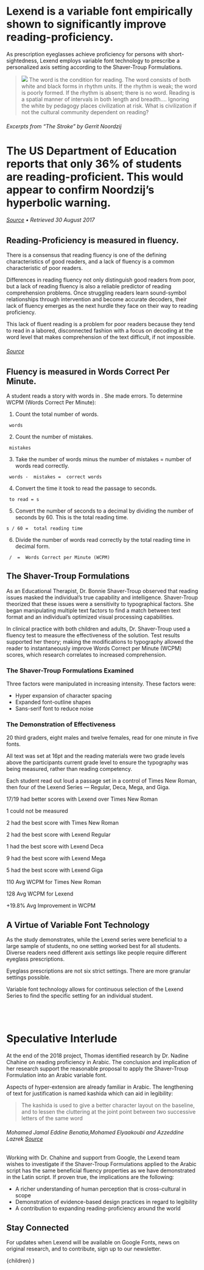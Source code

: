 

<Intro>

# Lexend is a variable font empirically shown to significantly improve reading-proficiency.

As prescription eyeglasses achieve proficiency for persons with short-sightedness, Lexend employs variable font technology to prescribe a personalized axis setting according to the Shaver-Troup Formulations.

> ![](https://micahbrich.github.io/lexend/static/images/noordzji-cover-cut.png) The word is the condition for reading. The word consists of both white and black forms in rhythm units. If the rhythm is weak; the word is poorly formed. If the rhythm is absent; there is no word. Reading is a spatial manner of intervals in both length and breadth.... Ignoring the white by pedagogy places civilization at risk. What is civilization if not the cultural community dependent on reading?

###### Excerpts from “The Stroke” by Gerrit Noordzij

# The US Department of Education reports that **only <AnimatedNumber key="us-dept-of-ed">36</AnimatedNumber>% of students are reading-proficient.** This would appear to confirm Noordzij’s hyperbolic warning.

###### [Source](https://www.nationsreportcard.gov/reading_math_2015/#reading?grade=4) • Retrieved 30 August 2017


</Intro>

<Flex>
<Left sticky>
  <Page>
    <ReadingSimulator family="Lexend" disabled={['family']} />
  </Page>
</Left>

<Right>

## Reading-Proficiency is measured in fluency.

There is a consensus that reading fluency is one of the defining characteristics of good readers, and a lack of fluency is a common characteristic of poor readers.

Differences in reading fluency not only distinguish good readers from poor, but a lack of reading fluency is also a reliable predictor of reading comprehension problems. Once struggling readers learn sound-symbol relationships through intervention and become accurate decoders, their lack of fluency emerges as the next hurdle they face on their way to reading proficiency.

This lack of fluent reading is a problem for poor readers because they tend to read in a labored, disconnected fashion with a focus on decoding at the word level that makes comprehension of the text difficult, if not impossible.


######  [Source](https://www.fcrr.org/publications/publicationspdffiles/hudson_lane_pullen_readingfluency_2005.pdf)

## Fluency is measured in Words Correct Per Minute.

A student reads a story with <TotalNumberOfWords/> words in <TotalAmountOfTime/>. She made <TotalNumberOfErrors/> errors. To determine WCPM (Words Correct Per Minute):

1. <p>Count the total number of words.</p>
  <pre><code><TotalNumberOfWords/> words</code></pre>
2. <p>Count the number of mistakes.</p>
  <pre><code><TotalNumberOfErrors/> mistakes</code></pre>
3. <p>Take the number of words minus the number of mistakes = number of words read correctly.</p>
  <pre><code><TotalNumberOfWords/> words - <TotalNumberOfErrors/> mistakes = <TotalNumberOfCorrectWords/> correct words</code></pre>
4. <p>Convert the time it took to read the passage to seconds.</p>
  <pre><code><TotalAmountOfTime/> to read = <TotalAmountOfTime as="seconds"/>s</code></pre>
5. <p>Convert the number of seconds to a decimal by dividing the number of seconds by 60. This is the total reading time.</p>
  <pre><code><TotalAmountOfTime as="seconds"/>s / 60 = <TotalAmountOfTime as="decimal"/> total reading time</code></pre>
6. <p>Divide the number of words read correctly by the total reading time in decimal form.</p>
  <pre><code><TotalNumberOfCorrectWords/> / <TotalAmountOfTime as="decimal"/> = <TotalWordsCorrectPerMinute/> Words Correct per Minute (WCPM)</code></pre>

</Right>

</Flex>

<Flex>

<Left>

## The Shaver-Troup Formulations

As an Educational Therapist, Dr. Bonnie Shaver-Troup observed that reading issues masked the individual’s true capability and intelligence. Shaver-Troup theorized that these issues were a sensitivity to typographical factors. She began manipulating multiple text factors to find a match between text format and an individual’s optimized visual processing capabilities.

In clinical practice with both children and adults, Dr. Shaver-Troup used a fluency test to measure the effectiveness of the solution. Test results supported her theory; making the modifications to typography allowed the reader to instantaneously improve Words Correct per Minute (WCPM) scores, which research correlates to increased comprehension.

### The Shaver-Troup Formulations Examined
Three factors were manipulated in increasing intensity. These factors were:

- Hyper expansion of character spacing
- Expanded font-outline shapes
- Sans-serif font to reduce noise

### The Demonstration of Effectiveness

20 third graders, eight males and twelve females, read for one minute in five fonts.

All text was set at 16pt and the reading materials were two grade levels above the participants current grade level to ensure the typography was being measured, rather than reading competency.

Each student read out loud a passage set in a control of Times New Roman, then four of the Lexend Series — Regular, Deca, Mega, and Giga.

</Left>

<Right sticky top="1vw">

<Tester weight="regular" />
<Tester weight="deca"/>
<Tester weight="mega"/>
<Tester weight="giga"/>

</Right>

</Flex>

<Flex>

<Left sticky height="76vh">

<Page>
  <ReadingSimulator/>
</Page>
</Left>

<Right width="50%">
<Chart/>
</Right>

</Flex>

<ChartStats>

17/19 had better scores with Lexend over Times New Roman

1 could not be measured

2 had the best score with Times New Roman

2 had the best score with Lexend Regular

1 had the best score with Lexend Deca

9 had the best score with Lexend Mega

5 had the best score with Lexend Giga


110 Avg WCPM for Times New Roman

128 Avg WCPM for Lexend

+19.8% Avg Improvement in WCPM

</ChartStats>

<Flex>
<Left>

## A Virtue of Variable Font Technology

As the study demonstrates, while the Lexend series were beneficial to a large sample of students, no one setting worked best for all students. Diverse readers need different axis settings like people require different eyeglass prescriptions.

Eyeglass prescriptions are not six strict settings. There are more granular settings possible.

Variable font technology allows for continuous selection of the Lexend Series to find the specific setting for an individual student.

<br/>
<br/>

<Tester/>
</Left>
<Right sticky>
<Page>
  <ReadingSimulator family="Lexend" disabled={['family']}/>
</Page>
</Right>
</Flex>

<Intro>


# Speculative Interlude

At the end of the 2018 project, Thomas identified research by Dr. Nadine Chahine on reading proficiency in Arabic. The conclusion and implication of her research support the reasonable proposal to apply the Shaver-Troup Formulation into an Arabic variable font.

Aspects of hyper-extension are already familiar in Arabic. The lengthening of text for justification is named kashida which can aid in legibility:

>The kashida is used to give a better character layout on the baseline, and to lessen the cluttering at the joint point between two successive letters of the same word

###### Mohamed Jamal Eddine Benatia,Mohamed Elyaakoubi and Azzeddine Lazrek  [Source](http://www.tug.org/TUGboat/tb27-2/tb87benatia.pdf)

Working with Dr. Chahine and support from Google, the Lexend team wishes to investigate if the Shaver-Troup Formulations applied to the Arabic script has the same beneficial fluency properties as we have demonstrated in the Latin script. If proven true, the implications are the following:

- A richer understanding of human perception that is cross-cultural in scope
- Demonstration of evidence-based design practices in regard to legibility
- A contribution to expanding reading-proficiency around the world

<ArabicExample/>

## Stay Connected

For updates when Lexend will be available on Google Fonts, news on original research, and to contribute, sign up to our newsletter.


</Intro>

<Form/>

  <Layout>
    <TypeChoicesProvider>
    <ReadingSimulatorProvider>
      {children}
    </ReadingSimulatorProvider>
    </TypeChoicesProvider>
  </Layout>
)

